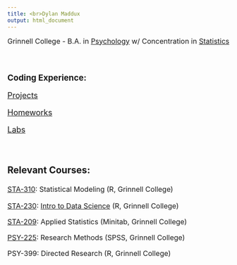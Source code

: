```yaml
---
title: <br>Dylan Maddux
output: html_document
---
```

<font size="3">Grinnell College - B.A. in [Psychology](https://www.grinnell.edu/academics/majors-concentrations/psychology) w/ Concentration in [Statistics](https://www.grinnell.edu/academics/majors-concentrations/statistics) 

<br>

### Coding Experience:

 <font size="4">[Projects](doc/ghproj.html)
 
 <font size="4">[Homeworks](doc/ghhw.html)

 <font size="4">[Labs](doc/ghlabs.html)
 
 <br>
 
### Relevant Courses:
  <font size="3">[STA-310](https://catalog.grinnell.edu/preview_course_nopop.php?catoid=20&coid=44235): Statistical Modeling (R, Grinnell College)
 
  <font size="3">[STA-230](https://catalog.grinnell.edu/preview_course_nopop.php?catoid=26&coid=53002): [Intro to Data Science](https://collinn.github.io/teaching/2023/s230f23.html) (R, Grinnell College)
  
  <font size="3">[STA-209](https://catalog.grinnell.edu/preview_course_nopop.php?catoid=20&coid=44226): Applied Statistics (Minitab, Grinnell College)
  
  <font size="3">[PSY-225](https://catalog.grinnell.edu/preview_course_nopop.php?catoid=16&coid=37828): Research Methods (SPSS, Grinnell College) 
  
  <font size="3">PSY-399: Directed Research (R, Grinnell College)
  
   
